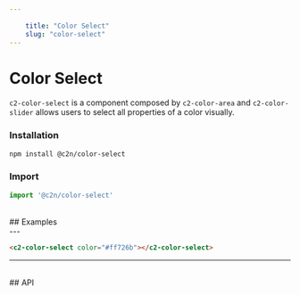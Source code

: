 ```yaml
---
    
    title: "Color Select"
    slug: "color-select"
---
```




# Color Select

`c2-color-select` is a component composed by `c2-color-area` and `c2-color-slider` allows users to select all properties of a color visually.

### Installation

```bash tag=CodeBlock
npm install @c2n/color-select
```

### Import

```typescript tag=CodeBlock
import '@c2n/color-select'
```

<br />
## Examples
<br />
---

```html tag=MdxCodeBlock,compack=true,component=c2-color-select
<c2-color-select color="#ff726b"></c2-color-select>
```

---

<br />
## API

<ApiTable componentTag="c2-color-select"></ApiTable>
